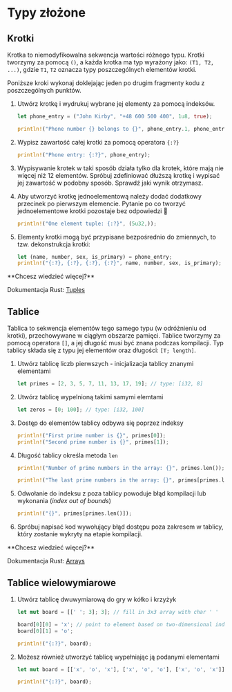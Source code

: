 
# Typy złożone

## Krotki


Krotka to niemodyfikowalna sekwencja wartości różnego typu. Krotki tworzymy za pomocą `()`, a każda krotka ma typ wyrażony jako: `(T1, T2, ...)`, gdzie `T1`, `T2` oznacza typy poszczególnych elementów krotki. 

<Callout type="warning">
Poniższe kroki wykonaj doklejając jeden po drugim fragmenty kodu z poszczególnych punktów.
</Callout>

1. Utwórz krotkę i wydrukuj wybrane jej elementy za pomocą indeksów. 

    ```rust copy
    let phone_entry = ("John Kirby", "+48 600 500 400", 1u8, true);

    println!("Phone number {} belongs to {}", phone_entry.1, phone_entry.0);    
    ```

1. Wypisz zawartość całej krotki za pomocą operatora `{:?}`
    ```rust copy
    println!("Phone entry: {:?}", phone_entry);
    ```
    
1. Wypisywanie krotek w taki sposób działa tylko dla krotek, które mają nie więcej niż 12 elementów. Spróbuj zdefiniować dłuższą krotkę i wypisać jej zawartość w podobny sposób. Sprawdź jaki wynik otrzymasz.
    
1. Aby utworzyć krotkę jednoelementową należy dodać dodatkowy przecinek po pierwszym elemencie. Pytanie po co tworzyć jednoelementowe krotki pozostaje bez odpowiedzi 🤫
    ```rust copy
    println!("One element tuple: {:?}", (5u32,));
    ```

1. Elementy krotki mogą być przypisane bezpośrednio do zmiennych, to tzw. dekonstrukcja krotki:
    ```rust copy
    let (name, number, sex, is_primary) = phone_entry;
    println!("{:?}, {:?}, {:?}, {:?}", name, number, sex, is_primary);
    ```

<Callout type="info">
**Chcesz wiedzieć więcej?**

Dokumentacja Rust: [Tuples](https://doc.rust-lang.org/rust-by-example/primitives/tuples.html)
</Callout>


## Tablice

Tablica to sekwencja elementów tego samego typu (w odróżnieniu od krotki), przechowywane w ciągłym obszarze pamięci. Tablice tworzymy za pomocą operatora `[]`, a jej długość musi być znana podczas kompilacji. Typ tablicy składa się z typu jej elementów oraz długości: `[T; length]`.

1. Utwórz tablicę liczb pierwszych - inicjalizacja tablicy znanymi elementami
    ```rust copy
    let primes = [2, 3, 5, 7, 11, 13, 17, 19]; // type: [i32, 8]
    ```

1. Utwórz tablicę wypelnioną takimi samymi elemtami
    ```rust copy
    let zeros = [0; 100]; // type: [i32, 100]
    ```

1. Dostęp do elementów tablicy odbywa się poprzez indeksy 
    ```rust copy
    println!("First prime number is {}", primes[0]);
    println!("Second prime number is {}", primes[1]);
    ```

1. Długość tablicy określa metoda `len`

    ```rust copy
    println!("Number of prime numbers in the array: {}", primes.len());

    println!("The last prime numbers in the array: {}", primes[primes.len()-1]);
    ```

1. Odwołanie do indeksu z poza tablicy powoduje błąd kompilacji lub wykonania (*index out of bounds*)
    ```rust copy
    println!("{}", primes[primes.len()]);
    ```
1. Spróbuj napisać kod wywołujący błąd dostępu poza zakresem w tablicy, który zostanie wykryty na etapie kompilacji.

<Callout type="info">
**Chcesz wiedzieć więcej?**

Dokumentacja Rust: [Arrays](https://doc.rust-lang.org/rust-by-example/primitives/array.html)
</Callout>

## Tablice wielowymiarowe

1. Utwórz tablicę dwuwymiarową do gry w kółko i krzyżyk
    ```rust copy
    let mut board = [[' '; 3]; 3]; // fill in 3x3 array with char ' '

    board[0][0] = 'x'; // point to element based on two-dimensional index
    board[0][1] = 'o';

    println!("{:?}", board);
    ```

1. Możesz również utworzyć tablicę wypełniając ją podanymi elementami 
    ```rust copy
    let mut board = [['x', 'o', 'x'], ['x', 'o', 'o'], ['x', 'o', 'x']];

    println!("{:?}", board);
    ```
